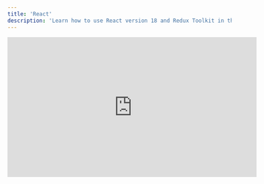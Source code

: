 ```yaml
---
title: 'React'
description: 'Learn how to use React version 18 and Redux Toolkit in this full course for beginners. React is a free and open-source front-end JavaScript library for building user interfaces based on components.'
---
```


<iframe
  width="560"
  height="315"
  src="https://www.youtube.com/embed/2-crBg6wpp0"
  title="YouTube video player"
  frameborder="0"
  allow="accelerometer; autoplay; clipboard-write; encrypted-media; gyroscope; picture-in-picture"
  allowfullscreen
></iframe>